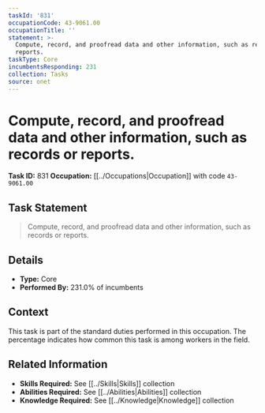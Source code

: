 ```yaml
---
taskId: '831'
occupationCode: 43-9061.00
occupationTitle: ''
statement: >-
  Compute, record, and proofread data and other information, such as records or
  reports.
taskType: Core
incumbentsResponding: 231
collection: Tasks
source: onet
---
```

# Compute, record, and proofread data and other information, such as records or reports.

**Task ID:** 831
**Occupation:** [[../Occupations|Occupation]] with code `43-9061.00`

## Task Statement

> Compute, record, and proofread data and other information, such as records or reports.

## Details

- **Type:** Core
- **Performed By:** 231.0% of incumbents

## Context

This task is part of the standard duties performed in this occupation. The percentage indicates how common this task is among workers in the field.

## Related Information

- **Skills Required:** See [[../Skills|Skills]] collection
- **Abilities Required:** See [[../Abilities|Abilities]] collection
- **Knowledge Required:** See [[../Knowledge|Knowledge]] collection
